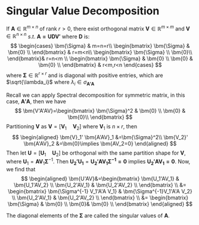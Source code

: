 # Singular Value Decomposition

::: {.theorem  name=""}

If $\bm{A}\in \mathbb{R}^{m\times n}$ of rank $r>0$, there exist orthogonal matrix $\bm{V}\in \mathbb{R}^{m\times m}$ and $\bm{V}\in \mathbb{R}^{n\times n}$ $s.t.$ $\bm{A=UDV'}$ where $\bm{D}$ is:
$$
\begin{cases}
    \bm{\Sigma} & m=n=r\\
    \begin{bmatrix}
        \bm{\Sigma}	& \bm{0}	\\
    \end{bmatrix} & r=m<n\\
    \begin{bmatrix}
        \bm{\Sigma}	\\
        	\bm{0}\\
    \end{bmatrix}& r=n<m \\
    \begin{bmatrix}
        \bm{\Sigma}	& \bm{0} 	\\
        \bm{0}	& \bm{0} 	\\
    \end{bmatrix} & r<m,r<n
\end{cases}
$$
where $\bm{\Sigma} \in \mathbb{R}^{r\times r}$ and is diagonal with positive entries, which are $\sqrt{\lambda_i}$ where $\lambda_i \in \sigma_{\bm{A'A}}$

:::


:::: {.proof}

Recall we can apply Spectral decomposition for symmetric matrix, in this case, $\bm{A'A}$, then we have
$$
\bm{V'A'AV}=\begin{bmatrix}
                         \bm{\Sigma}^2	& \bm{0}	\\
                         \bm{0}	& 	\bm{0}\\
                     \end{bmatrix}
$$
Partitioning $\bm{V}$ as $\bm{V}=\left[ \bm{V}_1\quad \bm{V}_2 \right]$ where $\bm{V}_1$ is $n\times r$, then
$$
\begin{aligned}
    \bm{V}_1' \bm{A'AV}_1 &=\bm{\Sigma}^2\\
    \bm{V_2}' \bm{A'AV}_2 &=\bm{0}\implies \bm{AV_2=0}
\end{aligned}
$$
Then let $\bm{U}=\left[ \bm{U}_1\quad \bm{U}_2 \right]$ be orthogonal with the same partition shape for $\bm{V}$, where $\bm{U}_1=\bm{AV}_1 \bm{\Sigma}^{-1}$. Then $\bm{U_2'U_1}=\bm{U_2'AV_1\Sigma^{-1}=0}$ implies $\bm{U_2'AV_1=0}$. Now, we find that
$$
\begin{aligned}
    \bm{U'AV}&=\begin{bmatrix}
                 \bm{U_1'AV_1} 	& \bm{U_1'AV_2}	\\
                  \bm{U_2'AV_1}	& \bm{U_2'AV_2}	\\
              \end{bmatrix}
              \\ &= 
              \begin{bmatrix}
                  \bm{\Sigma^{-1} V_1'A'A V_1}	& \bm{\Sigma^{-1}V_1'A'A V_2}	\\
                  \bm{U_2'AV_1}	& \bm{U_2'AV_2}	\\
              \end{bmatrix}
              \\ &= 
              \begin{bmatrix}
                  \bm{\Sigma}	& \bm{0}	\\
                  	\bm{0}& \bm{0}	\\
              \end{bmatrix}
\end{aligned}
$$

::::

The diagonal elements of the $\bm{\Sigma}$ are called the singular values of $\bm{A}$.
